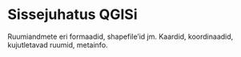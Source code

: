 # Sissejuhatus QGISi {#QGISintro2}

Ruumiandmete eri formaadid, shapefile'id jm.
Kaardid, koordinaadid, kujutletavad ruumid, metainfo.  
